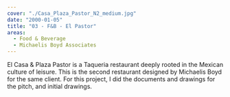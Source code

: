 ```yaml
---
cover: "./Casa_Plaza_Pastor_N2_medium.jpg"
date: "2000-01-05"
title: "03 - F&B - El Pastor"
areas:
  - Food & Beverage
  - Michaelis Boyd Associates
---
```


El Casa & Plaza Pastor is a Taqueria restaurant deeply
rooted in the Mexican culture of leisure.
This is the second restaurant designed by Michaelis
Boyd for the same client.
For this project, I did the documents and drawings for
the pitch, and initial drawings. 
